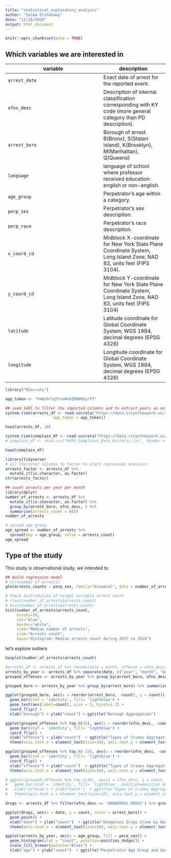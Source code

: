 ```yaml
---
title: "statistical_exploratory_analysis"
author: "Salma Elshahawy"
date: "11/18/2019"
output: html_document
---
```


```r
knitr::opts_chunk$set(echo = TRUE)
```

## Which variables we are interested in

variable         | description
---------------- | -----------
`arrest_date`    | Exact date of arrest for the reported event.
`ofns_desc`      | Description of internal classification corresponding with KY code (more general category than PD description).
`arrest_boro`    | Borough of arrest. B(Bronx), S(Staten Island), K(Brooklyn), M(Manhattan), Q(Queens)
`language`       | language of school where professor received education: english or non-english.
`age_group`      | Perpetrator’s age within a category.
`perp_sex`       | Perpetrator’s sex description.
`perp_race`      | Perpetrator’s race description.
`x_coord_cd`     | Midblock X-coordinate for New York State Plane Coordinate System, Long Island Zone, NAD 83, units feet (FIPS 3104).
`y_coord_cd`     | Midblock Y-coordinate for New York State Plane Coordinate System, Long Island Zone, NAD 83, units feet (FIPS 3104)
`latitude`       | Latitude coordinate for Global Coordinate System, WGS 1984, decimal degrees (EPSG 4326)
`longitude`      | Longitude coordinate for Global Coordinate System, WGS 1984, decimal degrees (EPSG 4326)


```r
library("RSocrata")

app_token <- "Fm6ShrlqYtvnNx0IB9N0EyrfT"

## used SoQl to filter the imported columns and to extract years as an integer from the date
system.time(arrests_df <- read.socrata("https://data.cityofnewyork.us/resource/8h9b-rp9u.csv?$where=arrest_date >= '2017-01-01T00:00:00.000'&$select=date_trunc_ym(arrest_date) as month,ofns_desc,arrest_boro,age_group, perp_sex, perp_race",
                     app_token = app_token))
```

```r
head(arrests_df, 10)
```

```r
system.time(complain_df <- read.socrata("https://data.cityofnewyork.us/resource/5uac-w243.csv?"))
# complain_df <- read.csv("NYPD_Complaint_Data_Historic.csv", header = TRUE, stringsAsFactors = FALSE)
```


```r
head(complain_df)
```


```r
library(tidyverse)
# all character columns to factor to start regression analysis:
arrests_factor <- arrests_df %>%
  mutate_if(is.character, as.factor)
str(arrests_factor)
```


```r
## count arrests per year per month
library(dplyr)
number_of_arrests <- arrests_df %>%
  mutate_if(is.character, as.factor) %>%
  group_by(arrest_boro, ofns_desc, ) %>%
  summarise(arrests_count = n())
number_of_arrests
```

```r
# spread age group
age_spread <- number_of_arrests %>%
  spread(key = age_group, value = arrests_count)
age_spread
```

## Type of the study

This study is observational study, we intended to 
```r
## build regression model
# str(number_of_arrests)
glm(arrests_counts ~ perp_sex, family="binomial", data = number_of_arrests)
```

```r
# Check distribution of target variable arrest count
# class(number_of_arrests$arrests_count)
# hist(number_of_arrests$arrests_count)
hist(number_of_arrests$arrests_count,
     breaks=30,
     col="blue",
     border="white",
     xlab="Median number of arrests",
     ylab="Arrests count",
     main="Histogram: Median arrests count during 2017 to 2018")
```

let's explore outliers 

```r
boxplot(number_of_arrests$arrests_count)
```

```r
#arrests_df <- arrests_df %>% rename(date = month, offense = ofns_desc) 
arrests_by_year <- arrests_df %>% separate(date, c("year", "month", "day"), sep = '-')
grouped_offenses <- arrests_by_year %>% group_by(arrest_boro, ofns_desc) %>% summarize(count = n()) %>% arrange(desc(count))
```

```r
grouped_boro <- arrests_by_year %>% group_by(arrest_boro) %>% summarize(count = n()) %>% arrange(desc(count))
```

```r
ggplot(grouped_boro, aes(x = reorder(arrest_boro, -count), y = count)) + 
  geom_bar(stat = 'identity', fill= 'lightblue') + 
  geom_text(aes(label=count), size = 5, hjust=1.2) +
  coord_flip() + 
  xlab("borough") + ylab("count") + ggtitle("Borough Aggregation") 
```

```r
ggplot(grouped_offenses %>% top_n(25), aes(x = reorder(ofns_desc, -count), y = count)) + 
  geom_bar(stat = 'identity', fill= 'lightblue') + 
  coord_flip() + 
  xlab("offense") + ylab("count")  + ggtitle("Types of Crimes Aggregation") +
  theme(axis.text.x = element_text(size=10), axis.text.y = element_text(size=8))
```

```r
ggplot(grouped_offenses %>% top_n(-25), aes(x = reorder(ofns_desc, -count), y = count)) + 
  geom_bar(stat = 'identity', fill= 'lightblue') + 
  coord_flip() + 
  xlab("offense") + ylab("count")  + ggtitle("Types of Crimes Aggregation") +
  theme(axis.text.x = element_text(size=10), axis.text.y = element_text(size=8))
```

```r
# ggplot(grouped_offenses %>% top_n(10), aes(x = ofns_desc, y = count, fill = arrest_boro)) + 
#   geom_bar(stat = 'identity', fill= 'lightblue', position=position_dodge()) + 
#   xlab("offense") + ylab("count")  + ggtitle("Types of Crimes Aggregation") +
#   theme(axis.text.x = element_text(size=10), axis.text.y = element_text(size=8))
```
```r
drugs <- arrests_df %>% filter(ofns_desc == 'DANGEROUS DRUGS') %>% group_by(date, arrest_boro) %>% summarize(count = n())
```

```r
ggplot(drugs, aes(x = date, y = count, color = arrest_boro)) +
  geom_point() + 
  xlab("date") + ylab("count")  + ggtitle("Dangerous Drugs Crime by Bourough") +
  theme(axis.text.x = element_text(size=10), axis.text.y = element_text(size=8))
```

```r
ggplot(arrests_by_year, aes(x = age_group, fill = perp_sex)) + 
  geom_histogram(stat = "count", position=position_dodge()) +
  scale_fill_brewer(palette="Blues") + 
  xlab("age") + ylab("count")  + ggtitle("Perpetrator Age Group and Gender Distribution") 
```







